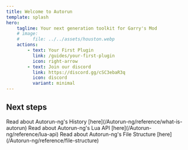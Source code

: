 ```yaml
---
title: Welcome to Autorun
template: splash
hero:
    tagline: Your next generation toolkit for Garry's Mod
    # image:
    #     file: ../../assets/houston.webp
    actions:
        - text: Your First Plugin
          link: /guides/your-first-plugin
          icon: right-arrow
        - text: Join our discord
          link: https://discord.gg/cSC3ebaR3q
          icon: discord
          variant: minimal
---
```



## Next steps

<CardGrid stagger>
    <Card title="History" icon="pencil">
        Read about Autorun-ng's History [here](/Autorun-ng/reference/what-is-autorun)
    </Card>
    <Card title="Lua API" icon="document">
        Read about Autorun-ng's Lua API [here](/Autorun-ng/reference/lua-api)
    </Card>
    <Card title="File Structure" icon="document">
        Read about Autorun-ng's File Structure [here](/Autorun-ng/reference/file-structure)
    </Card>
</CardGrid>
